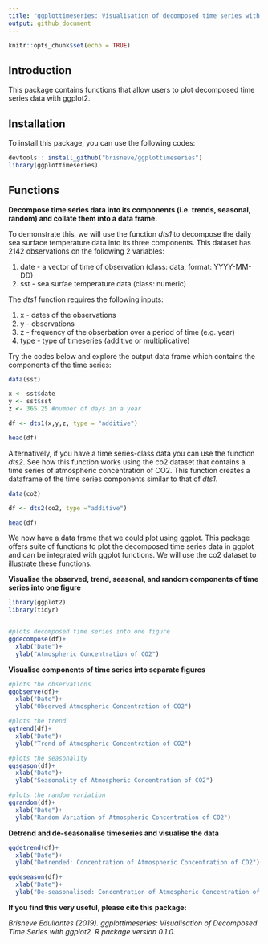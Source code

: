 ```yaml
---
title: "ggplottimeseries: Visualisation of decomposed time series with ggplot2"
output: github_document
---
```


```r
knitr::opts_chunk$set(echo = TRUE)
```

## Introduction

This package contains functions that allow users to plot decomposed time series data with ggplot2. 

## Installation

To install this package, you can use the following codes: 

```r

devtools:: install_github("brisneve/ggplottimeseries")
library(ggplottimeseries)

```

## Functions

**Decompose time series data into its components (i.e. trends, seasonal, random) and collate them into a data frame.**

To demonstrate this, we will use the function *dts1*  to decompose the daily sea surface temperature data into its three components. This dataset has 2142 observations on the following 2 variables: 

1. date - a vector of time of observation (class: data, format: YYYY-MM-DD)
2. sst - sea surfae temperature data (class: numeric)

The *dts1* function requires the following inputs: 

1. x - dates of the observations 
2. y - observations 
3. z - frequency of the obserbation over a period of time (e.g. year) 
4. type - type of timeseries (additive or multiplicative) 

Try the codes below and explore the output data frame which contains the components of the time series:

```r
data(sst)

x <- sst$date
y <- sst$sst
z <- 365.25 #number of days in a year

df <- dts1(x,y,z, type = "additive")

head(df)


```


Alternatively, if you have a time series-class data you can use the function *dts2*. See how this function works using the co2 dataset that contains a time series of atmospheric concentration of CO2. This function creates a dataframe of the time series components similar to that of *dts1*. 

```r

data(co2)

df <- dts2(co2, type ="additive")

head(df)

```

We now have a data frame that we could plot using ggplot. This package offers suite of functions to plot the decomposed time series data in ggplot and can be integrated with ggplot functions. We will use the co2 dataset to illustrate these functions. 

**Visualise the observed, trend, seasonal, and random components of time series into one figure**  




```r
library(ggplot2)
library(tidyr)


#plots decomposed time series into one figure
ggdecompose(df)+
  xlab("Date")+
  ylab("Atmospheric Concentration of CO2")

```


**Visualise components of time series into separate figures**

```r
#plots the observations 
ggobserve(df)+
  xlab("Date")+
  ylab("Observed Atmospheric Concentration of CO2")

```

```r

#plots the trend 
ggtrend(df)+
  xlab("Date")+
  ylab("Trend of Atmospheric Concentration of CO2")

```

```r

#plots the seasonality 
ggseason(df)+
  xlab("Date")+
  ylab("Seasonality of Atmospheric Concentration of CO2")

```

```r

#plots the random variation 
ggrandom(df)+
  xlab("Date")+
  ylab("Random Variation of Atmospheric Concentration of CO2")
```

**Detrend and de-seasonalise timeseries and visualise the data**

```r

ggdetrend(df)+
  xlab("Date")+
  ylab("Detrended: Concentration of Atmospheric Concentration of CO2")

```

```r

ggdeseason(df)+
  xlab("Date")+
  ylab("De-seasonalised: Concentration of Atmospheric Concentration of CO2")

```


**If you find this very useful, please cite this package:** 

  *Brisneve Edullantes (2019). ggplottimeseries: Visualisation of Decomposed Time Series with
  ggplot2. R package version 0.1.0.*


